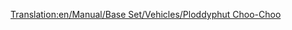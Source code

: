 [[Translation:en/Manual/Base Set/Vehicles/Ploddyphut Choo-Choo]]
{{fr/Train|Nom=Ploddyphut Choo-Choo
|Image=[[File:en/Ploddyphutchoochoo.png]]
|Coût=11 718£ (23 436$)
|Vitesse=72 km/h (45 mph)
|Poids=85 t
|Puissance=400 cv (298 kW)
|Entretien=1 476£ (2 952$)
|Conception=1946
|Vie=20 
|Capacité=N/A
|Description=Le train le plus faible et le plus rapide du pays des jouets.
|Réalité=Fictif
}}